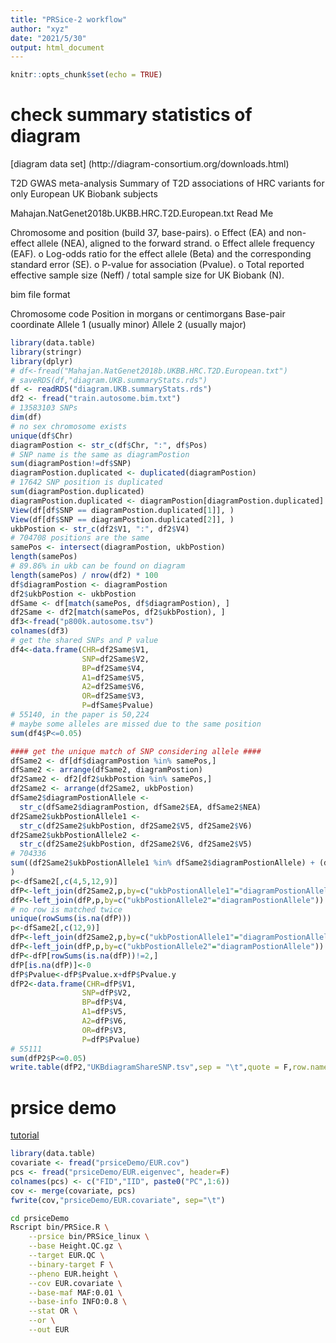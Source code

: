 ```yaml
---
title: "PRSice-2 workflow"
author: "xyz"
date: "2021/5/30"
output: html_document
---
```


```r
knitr::opts_chunk$set(echo = TRUE)
```

# check summary statistics of diagram

[diagram data set] (http://diagram-consortium.org/downloads.html)

T2D GWAS meta-analysis
Summary of T2D associations of HRC variants for only European UK Biobank subjects

Mahajan.NatGenet2018b.UKBB.HRC.T2D.European.txt Read Me

Chromosome and position (build 37, base-pairs).
o Effect (EA) and non-effect allele (NEA), aligned to the forward strand.
o Effect allele frequency (EAF).
o Log-odds ratio for the effect allele (Beta) and the corresponding standard error (SE). 
o P-value for association (Pvalue).
o Total reported effective sample size (Neff) / total sample size for UK Biobank (N).

bim file format

Chromosome code
Position in morgans or centimorgans
Base-pair coordinate
Allele 1 (usually minor)
Allele 2 (usually major)

```r
library(data.table)
library(stringr)
library(dplyr)
# df<-fread("Mahajan.NatGenet2018b.UKBB.HRC.T2D.European.txt")
# saveRDS(df,"diagram.UKB.summaryStats.rds")
df <- readRDS("diagram.UKB.summaryStats.rds")
df2 <- fread("train.autosome.bim.txt")
# 13583103 SNPs
dim(df)
# no sex chromosome exists
unique(df$Chr)
diagramPostion <- str_c(df$Chr, ":", df$Pos)
# SNP name is the same as diagramPostion
sum(diagramPostion!=df$SNP)
diagramPostion.duplicated <- duplicated(diagramPostion)
# 17642 SNP position is duplicated
sum(diagramPostion.duplicated)
diagramPostion.duplicated <- diagramPostion[diagramPostion.duplicated]
View(df[df$SNP == diagramPostion.duplicated[1]], )
View(df[df$SNP == diagramPostion.duplicated[2]], )
ukbPostion <- str_c(df2$V1, ":", df2$V4)
# 704708 positions are the same
samePos <- intersect(diagramPostion, ukbPostion)
length(samePos)
# 89.86% in ukb can be found on diagram
length(samePos) / nrow(df2) * 100
df$diagramPostion <- diagramPostion
df2$ukbPostion <- ukbPostion
dfSame <- df[match(samePos, df$diagramPostion), ]
df2Same <- df2[match(samePos, df2$ukbPostion), ]
df3<-fread("p800k.autosome.tsv")
colnames(df3)
# get the shared SNPs and P value
df4<-data.frame(CHR=df2Same$V1,
                SNP=df2Same$V2,
                BP=df2Same$V4,
                A1=df2Same$V5,
                A2=df2Same$V6,
                OR=df2Same$V3,
                P=dfSame$Pvalue)
# 55140, in the paper is 50,224
# maybe some alleles are missed due to the same position
sum(df4$P<=0.05)

#### get the unique match of SNP considering allele ####
dfSame2 <- df[df$diagramPostion %in% samePos,]
dfSame2 <- arrange(dfSame2, diagramPostion)
df2Same2 <- df2[df2$ukbPostion %in% samePos,]
df2Same2 <- arrange(df2Same2, ukbPostion)
dfSame2$diagramPostionAllele <-
  str_c(dfSame2$diagramPostion, dfSame2$EA, dfSame2$NEA)
df2Same2$ukbPostionAllele1 <-
  str_c(df2Same2$ukbPostion, df2Same2$V5, df2Same2$V6)
df2Same2$ukbPostionAllele2 <-
  str_c(df2Same2$ukbPostion, df2Same2$V6, df2Same2$V5)
# 704336
sum((df2Same2$ukbPostionAllele1 %in% dfSame2$diagramPostionAllele) + (df2Same2$ukbPostionAllele2 %in% dfSame2$diagramPostionAllele)
)
p<-dfSame2[,c(4,5,12,9)]
dfP<-left_join(df2Same2,p,by=c("ukbPostionAllele1"="diagramPostionAllele"))
dfP<-left_join(dfP,p,by=c("ukbPostionAllele2"="diagramPostionAllele"))
# no row is matched twice
unique(rowSums(is.na(dfP)))
p<-dfSame2[,c(12,9)]
dfP<-left_join(df2Same2,p,by=c("ukbPostionAllele1"="diagramPostionAllele"))
dfP<-left_join(dfP,p,by=c("ukbPostionAllele2"="diagramPostionAllele"))
dfP<-dfP[rowSums(is.na(dfP))!=2,]
dfP[is.na(dfP)]<-0
dfP$Pvalue<-dfP$Pvalue.x+dfP$Pvalue.y
dfP2<-data.frame(CHR=dfP$V1,
                SNP=dfP$V2,
                BP=dfP$V4,
                A1=dfP$V5,
                A2=dfP$V6,
                OR=dfP$V3,
                P=dfP$Pvalue)
# 55111
sum(dfP2$P<=0.05)
write.table(dfP2,"UKBdiagramShareSNP.tsv",sep = "\t",quote = F,row.names = F)
```

# prsice demo

[tutorial](https://choishingwan.github.io/PRS-Tutorial/prsice/)

```r
library(data.table)
covariate <- fread("prsiceDemo/EUR.cov")
pcs <- fread("prsiceDemo/EUR.eigenvec", header=F)
colnames(pcs) <- c("FID","IID", paste0("PC",1:6))
cov <- merge(covariate, pcs)
fwrite(cov,"prsiceDemo/EUR.covariate", sep="\t")
```

```bash
cd prsiceDemo
Rscript bin/PRSice.R \
    --prsice bin/PRSice_linux \
    --base Height.QC.gz \
    --target EUR.QC \
    --binary-target F \
    --pheno EUR.height \
    --cov EUR.covariate \
    --base-maf MAF:0.01 \
    --base-info INFO:0.8 \
    --stat OR \
    --or \
    --out EUR
```

